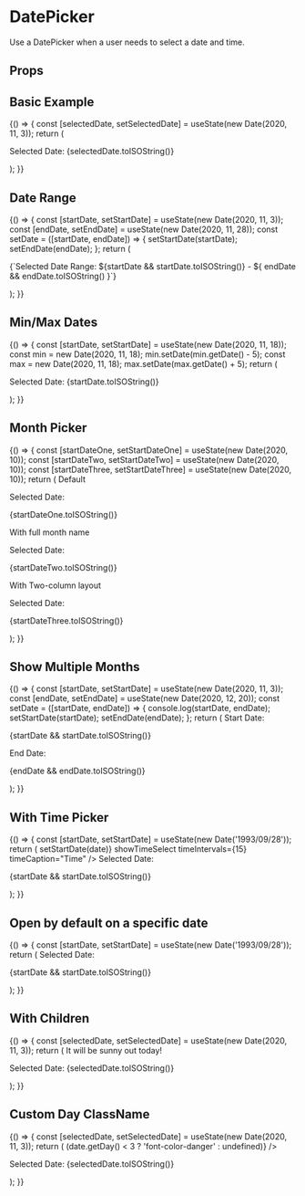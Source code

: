 
<Meta title="Components/DatePicker" component={DatePicker} />

# DatePicker

Use a DatePicker when a user needs to select a date and time.

## Props

<ArgsTable of={DatePicker} />

## Basic Example

<Canvas>
  <Story name="Basic Example">
    {() => {
      const [selectedDate, setSelectedDate] = useState(new Date(2020, 11, 3));
      return (
        <Box childGap="md">
          <DatePicker onChange={setSelectedDate} selected={selectedDate} />
          <p>Selected Date: {selectedDate.toISOString()}</p>
        </Box>
      );
    }}
  </Story>
</Canvas>

## Date Range

<Canvas>
  <Story name="date range">
    {() => {
      const [startDate, setStartDate] = useState(new Date(2020, 11, 3));
      const [endDate, setEndDate] = useState(new Date(2020, 11, 28));
      const setDate = ([startDate, endDate]) => {
        setStartDate(startDate);
        setEndDate(endDate);
      };
      return (
        <Box childGap="md">
          <DatePicker
            onChange={setDate}
            selected={startDate}
            startDate={startDate}
            endDate={endDate}
            selectsRange
          />
          <p>
            {`Selected Date Range: ${startDate && startDate.toISOString()} - ${
              endDate && endDate.toISOString()
            }`}
          </p>
        </Box>
      );
    }}
  </Story>
</Canvas>

## Min/Max Dates

<Canvas>
  <Story name="Min/max dates">
    {() => {
      const [startDate, setStartDate] = useState(new Date(2020, 11, 18));
      const min = new Date(2020, 11, 18);
      min.setDate(min.getDate() - 5);
      const max = new Date(2020, 11, 18);
      max.setDate(max.getDate() + 5);
      return (
        <Box childGap="md">
          <DatePicker selected={startDate} onChange={setStartDate} minDate={min} maxDate={max} />
          <p>Selected Date: {startDate.toISOString()}</p>
        </Box>
      );
    }}
  </Story>
</Canvas>

## Month Picker

<Canvas>
  <Story name="month picker">
    {() => {
      const [startDateOne, setStartDateOne] = useState(new Date(2020, 10));
      const [startDateTwo, setStartDateTwo] = useState(new Date(2020, 10));
      const [startDateThree, setStartDateThree] = useState(new Date(2020, 10));
      return (
        <Box display="flex" direction="row" childGap="md">
          <Box childGap="md" display="flex" direction="column" alignItems="center" width="33">
            <Heading size="md">Default</Heading>
            <DatePicker selected={startDateOne} onChange={setStartDateOne} showMonthYearPicker />
            <p>Selected Date:</p>
            <p style={{ fontSize: '0.8rem' }}>{startDateOne.toISOString()}</p>
          </Box>
          <Box childGap="md" display="flex" direction="column" alignItems="center" width="33">
            <Heading size="md">With full month name</Heading>
            <DatePicker
              selected={startDateTwo}
              onChange={setStartDateTwo}
              showMonthYearPicker
              showFullMonthYearPicker
            />
            <p>Selected Date:</p>
            <p style={{ fontSize: '0.8rem' }}>{startDateTwo.toISOString()}</p>
          </Box>
          <Box childGap="md" display="flex" direction="column" alignItems="center" width="33">
            <Heading size="md">With Two-column layout</Heading>
            <DatePicker
              selected={startDateThree}
              onChange={setStartDateThree}
              showMonthYearPicker
              showFullMonthYearPicker
              showTwoColumnMonthYearPicker
            />
            <p>Selected Date:</p>
            <p style={{ fontSize: '0.8rem' }}>{startDateThree.toISOString()}</p>
          </Box>
        </Box>
      );
    }}
  </Story>
</Canvas>

## Show Multiple Months

<Canvas>
  <Story name="Multiple Months">
    {() => {
      const [startDate, setStartDate] = useState(new Date(2020, 11, 3));
      const [endDate, setEndDate] = useState(new Date(2020, 12, 20));
      const setDate = ([startDate, endDate]) => {
        console.log(startDate, endDate);
        setStartDate(startDate);
        setEndDate(endDate);
      };
      return (
        <Box childGap="md">
          <DatePicker
            onChange={setDate}
            selected={startDate}
            startDate={startDate}
            endDate={endDate}
            selectsRange
            monthsShown={2}
          />
          Start Date: <p style={{ fontSize: '0.75rem ' }}>{startDate && startDate.toISOString()}</p>
          End Date:<p style={{ fontSize: '0.75rem ' }}>{endDate && endDate.toISOString()}</p>
        </Box>
      );
    }}
  </Story>
</Canvas>

## With Time Picker

<Canvas>
  <Story name="With Time picker">
    {() => {
      const [startDate, setStartDate] = useState(new Date('1993/09/28'));
      return (
        <Box childGap="md">
          <DatePicker
            selected={startDate}
            onChange={date => setStartDate(date)}
            showTimeSelect
            timeIntervals={15}
            timeCaption="Time"
          />
          Selected Date: <p style={{ fontSize: '0.75rem ' }}>{startDate && startDate.toISOString()}</p>
        </Box>
      );
    }}
  </Story>
</Canvas>

## Open by default on a specific date

<Canvas>
  <Story name="Open on date">
    {() => {
      const [startDate, setStartDate] = useState(new Date('1993/09/28'));
      return (
        <Box childGap="md">
          <DatePicker
            onChange={setStartDate}
            selected={startDate}
            openToDate={new Date('1993/09/28')}
          />
          Selected Date: <p style={{ fontSize: '0.75rem ' }}>{startDate && startDate.toISOString()}</p>
        </Box>
      );
    }}
  </Story>
</Canvas>

## With Children

<Canvas>
  <Story name="with children">
    {() => {
      const [selectedDate, setSelectedDate] = useState(new Date(2020, 11, 3));
      return (
        <Box childGap="md">
          <DatePicker onChange={setSelectedDate} selected={selectedDate}>
            <Box display="block" style={{ textAlign: 'center' }} color="primary">
              It will be sunny out today!
            </Box>
          </DatePicker>
          <p>Selected Date: {selectedDate.toISOString()}</p>
        </Box>
      );
    }}
  </Story>
</Canvas>

## Custom Day ClassName

<Canvas>
  <Story name="day classname">
    {() => {
      const [selectedDate, setSelectedDate] = useState(new Date(2020, 11, 3));
      return (
        <Box childGap="md">
          <DatePicker
            onChange={setSelectedDate}
            selected={selectedDate}
            dayClassName={date => (date.getDay() < 3 ? 'font-color-danger' : undefined)}
          />
          <p>Selected Date: {selectedDate.toISOString()}</p>
        </Box>
      );
    }}
  </Story>
</Canvas>
